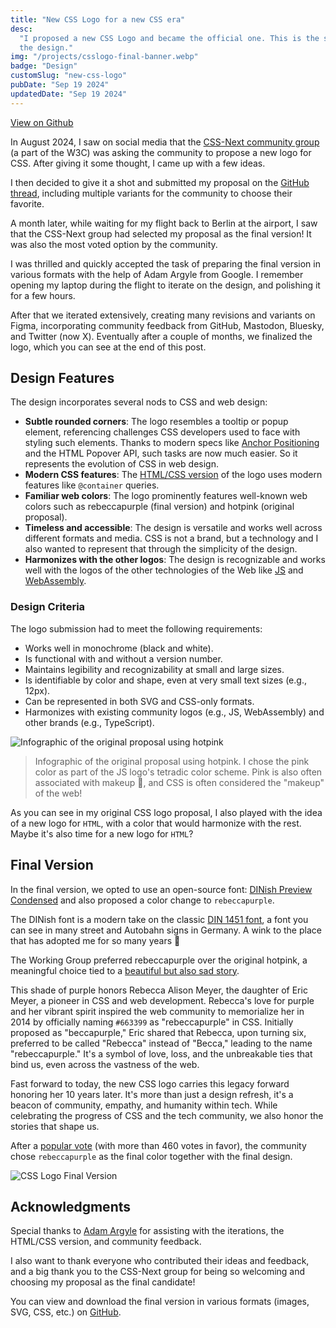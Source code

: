 ```yaml
---
title: "New CSS Logo for a new CSS era"
desc:
  "I proposed a new CSS Logo and became the official one. This is the story of how it happened and the thoughts behind
  the design."
img: "/projects/csslogo-final-banner.webp"
badge: "Design"
customSlug: "new-css-logo"
pubDate: "Sep 19 2024"
updatedDate: "Sep 19 2024"
---
```


<div class="mt-6 flex gap-4 flex-col sm:flex-row items-start">
  <a
    href="https://github.com/CSS-Next/logo.css"
    class="btn btn-gray btn-outline"
    target="_blank"
    rel="noopener noreferrer"
  >
    View on Github
  </a>
</div>

In August 2024, I saw on social media that the
[CSS-Next community group](https://lists.w3.org/Archives/Public/www-archive/2023Nov/att-0002/CSS-Next_Community_Group.pdf)
(a part of the W3C) was asking the community to propose a new logo for CSS. After giving it some thought, I came up with
a few ideas.

I then decided to give it a shot and submitted my proposal on the
[GitHub thread](https://github.com/CSS-Next/css-next/issues/105#issuecomment-2287469583), including multiple variants
for the community to choose their favorite.

A month later, while waiting for my flight back to Berlin at the airport, I saw that the CSS-Next group had selected my
proposal as the final version! It was also the most voted option by the community.

I was thrilled and quickly accepted the task of preparing the final version in various formats with the help of Adam
Argyle from Google. I remember opening my laptop during the flight to iterate on the design, and polishing it for a few
hours.

After that we iterated extensively, creating many revisions and variants on Figma, incorporating community feedback from
GitHub, Mastodon, Bluesky, and Twitter (now X). Eventually after a couple of months, we finalized the logo, which you
can see at the end of this post.

## Design Features

The design incorporates several nods to CSS and web design:

- **Subtle rounded corners**: The logo resembles a tooltip or popup element, referencing challenges CSS developers used
  to face with styling such elements. Thanks to modern specs like
  [Anchor Positioning](https://developer.mozilla.org/en-US/docs/Web/CSS/CSS_anchor_positioning) and the HTML Popover
  API, such tasks are now much easier. So it represents the evolution of CSS in web design.
- **Modern CSS features**: The [HTML/CSS version](https://codepen.io/argyleink/pen/qBegwRB) of the logo uses modern
  features like `@container` queries.
- **Familiar web colors**: The logo prominently features well-known web colors such as
  <span class="bg-[rebeccapurple] text-white p-1 font-mono">rebeccapurple</span> (final version) and
  <span class="bg-[hotpink] text-black p-1 font-mono">hotpink</span> (original proposal).
- **Timeless and accessible**: The design is versatile and works well across different formats and media. CSS is not a
  brand, but a technology and I also wanted to represent that through the simplicity of the design.
- **Harmonizes with the other logos**: The design is recognizable and works well with the logos of the other
  technologies of the Web like [JS](https://github.com/voodootikigod/logo.js) and
  [WebAssembly](https://github.com/WebAssembly/logo.webassembly).

### Design Criteria

The logo submission had to meet the following requirements:

- Works well in monochrome (black and white).
- Is functional with and without a version number.
- Maintains legibility and recognizability at small and large sizes.
- Is identifiable by color and shape, even at very small text sizes (e.g., 12px).
- Can be represented in both SVG and CSS-only formats.
- Harmonizes with existing community logos (e.g., JS, WebAssembly) and other brands (e.g., TypeScript).

![Infographic of the original proposal using hotpink](/projects/csslogo-infographic2.webp)

> Infographic of the original proposal using hotpink. I chose the pink color as part of the JS logo's tetradic color
> scheme. Pink is also often associated with makeup 💅, and CSS is often considered the "makeup" of the web!

As you can see in my original CSS logo proposal, I also played with the idea of a new logo for `HTML`, with a color that
would harmonize with the rest. Maybe it's also time for a new logo for `HTML`?

## Final Version

In the final version, we opted to use an open-source font:
[DINish Preview Condensed](https://github.com/playbeing/dinish) and also proposed a color change to `rebeccapurple`.

The DINish font is a modern take on the classic [DIN 1451 font](https://de.wikipedia.org/wiki/DIN_1451), a font you can
see in many street and Autobahn signs in Germany. A wink to the place that has adopted me for so many years 🙂

The Working Group preferred <span class="bg-[rebeccapurple] text-white p-1 font-mono">rebeccapurple</span> over the
original hotpink, a meaningful choice tied to a
[beautiful but also sad story](https://meyerweb.com/eric/thoughts/2014/06/19/rebeccapurple/).

This shade of purple honors Rebecca Alison Meyer, the daughter of Eric Meyer, a pioneer in CSS and web development.
Rebecca's love for purple and her vibrant spirit inspired the web community to memorialize her in 2014 by officially
naming `#663399` as "rebeccapurple" in CSS. Initially proposed as "beccapurple," Eric shared that Rebecca, upon turning
six, preferred to be called "Rebecca" instead of "Becca," leading to the name "rebeccapurple." It's a symbol of love,
loss, and the unbreakable ties that bind us, even across the vastness of the web.

Fast forward to today, the new CSS logo carries this legacy forward honoring her 10 years later. It's more than just a
design refresh, it's a beacon of community, empathy, and humanity within tech. While celebrating the progress of CSS and
the tech community, we also honor the stories that shape us.

After a [popular vote](https://github.com/CSS-Next/css-next/issues/105#issuecomment-2445341089) (with more than 460
votes in favor), the community chose `rebeccapurple` as the final color together with the final design.

<img src="/projects/csslogo-final.png" alt="CSS Logo Final Version" class="w-72 h-auto aspect-square max-w-full" />

## Acknowledgments

Special thanks to [Adam Argyle](https://nerdy.dev/) for assisting with the iterations, the HTML/CSS version, and
community feedback.

I also want to thank everyone who contributed their ideas and feedback, and a big thank you to the CSS-Next group for
being so welcoming and choosing my proposal as the final candidate!

You can view and download the final version in various formats (images, SVG, CSS, etc.) on
[GitHub](https://github.com/CSS-Next/logo.css).
